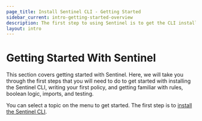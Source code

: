 ```yaml
---
page_title: Install Sentinel CLI - Getting Started
sidebar_current: intro-getting-started-overview
description: The first step to using Sentinel is to get the CLI installed.
layout: intro
---
```


# Getting Started With Sentinel

This section covers getting started with Sentinel. Here, we will take you
through the first steps that you will need to do to get started with installing
the Sentinel CLI, writing your first policy, and getting familiar with rules,
boolean logic, imports, and testing.

You can select a topic on the menu to get started. The first step is to [install
the Sentinel CLI](/sentinel/intro/getting-started/install).

